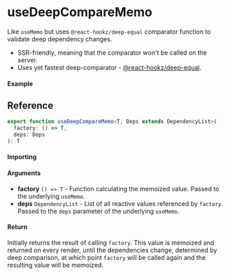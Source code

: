 
<Meta title="Miscellaneous/useDeepCompareMemo" component={Example} />

# useDeepCompareMemo

Like `useMemo` but uses `@react-hookz/deep-equal` comparator function to validate deep dependency changes.

- SSR-friendly, meaning that the comparator won't be called on the server.
- Uses yet fastest deep-comparator - [@react-hookz/deep-equal](https://github.com/react-hookz/deep-equal).

#### Example

<Canvas>
  <Story story={Example} />
</Canvas>

## Reference

```ts
export function useDeepCompareMemo<T, Deps extends DependencyList>(
  factory: () => T,
  deps: Deps
): T
```

#### Importing

<ImportPath />

#### Arguments

- **factory** `() => T` - Function calculating the memoized value. Passed to the underlying `useMemo`.
- **deps** `DependencyList` - List of all reactive values referenced by `factory`. Passed to the `deps` parameter of the underlying `useMemo`.

#### Return

Initially returns the result of calling `factory`. This value is memoized and returned on every
render, until the dependencies change, determined by deep comparison, at which point `factory` will be called again and the resulting
value will be memoized.
